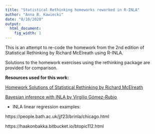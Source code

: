 ```yaml
---
title: "Statistical Rethinking homeworks reworked in R-INLA"
author: "Anna B. Kawiecki"
date: "8/10/2020"
output:
  html_document:
    fig_width: 1
---
```


This is an attempt to re-code the homework from the 2nd edition of Statistical Rethinking by Richard McElreath using R-INLA. 

Solutions to the homework exercises using the rethinking package are provided for comparison.

**Resources used for this work:** 

[Homework Solutions of Statistical Rethinking by Richard McElreath](https://github.com/rmcelreath/statrethinking_winter2019/tree/master/homework)

[Bayesian inference with INLA by Virgilio Gómez-Rubio](https://becarioprecario.bitbucket.io/inla-gitbook/)

* INLA linear regression examples: 

https://people.bath.ac.uk/jjf23/brinla/chicago.html

https://haakonbakka.bitbucket.io/btopic112.html